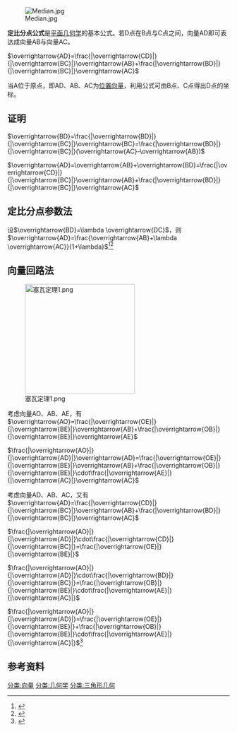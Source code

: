[[File:Median.jpg|right]]

'''定比分点公式'''是[[平面几何学|平面几何学]]的基本公式。若D点在B点与C点之间，向量AD即可表达成向量AB与向量AC。

<math>\overrightarrow{AD}=\frac{|\overrightarrow{CD}|}{|\overrightarrow{BC}|}\overrightarrow{AB}+\frac{|\overrightarrow{BD}|}{|\overrightarrow{BC}|}\overrightarrow{AC}</math>

当A位于原点，即AD、AB、AC为[[位置向量|位置向量]]，利用公式可由B点、C点得出D点的坐标。

==证明==
<math>\overrightarrow{BD}=\frac{|\overrightarrow{BD}|}{|\overrightarrow{BC}|}\overrightarrow{BC}=\frac{|\overrightarrow{BD}|}{|\overrightarrow{BC}|}(\overrightarrow{AC}-\overrightarrow{AB})</math>

<math>\overrightarrow{AD}=\overrightarrow{AB}+\overrightarrow{BD}=\frac{|\overrightarrow{CD}|}{|\overrightarrow{BC}|}\overrightarrow{AB}+\frac{|\overrightarrow{BD}|}{|\overrightarrow{BC}|}\overrightarrow{AC}</math>

==定比分点参数法==
设<math>\overrightarrow{BD}=\lambda \overrightarrow{DC}</math>，则<math>\overrightarrow{AD}=\frac{\overrightarrow{AB}+\lambda \overrightarrow{AC}}{1+\lambda}</math><ref>{{cite journal|author=杜紫隆|year=2011|title=圆锥曲线问题中的“定比分点参数法”|journal=数学空间|issue=7|pages=第22-28页|url=http://www.pep.com.cn/rjwk/gzsxsxkj/2011/sxkj5/sxkj5zlgk/201107/t20110728_1060476.htm|access-date=2014-07-17|archive-date=2014-07-26|archive-url=https://web.archive.org/web/20140726055232/http://www.pep.com.cn/rjwk/gzsxsxkj/2011/sxkj5/sxkj5zlgk/201107/t20110728_1060476.htm|dead-url=no}}</ref><ref>{{cite journal|author=楼可飞|year=2008|title=定比分点向量公式、向量基本定理的理解|journal=中学生数学|issue=11|url=http://www.cnki.com.cn/Article/CJFDTotal-ZXSS200811006.htm|access-date=2014-03-08|archive-date=2014-03-08|archive-url=https://web.archive.org/web/20140308102942/http://www.cnki.com.cn/Article/CJFDTotal-ZXSS200811006.htm|dead-url=no}}</ref>

==向量回路法==
[[File:塞瓦定理1.png|249px]]

考虑向量AO、AB、AE，有<math>\overrightarrow{AO}=\frac{|\overrightarrow{OE}|}{|\overrightarrow{BE}|}\overrightarrow{AB}+\frac{|\overrightarrow{OB}|}{|\overrightarrow{BE}|}\overrightarrow{AE}</math>

<math>\frac{|\overrightarrow{AO}|}{|\overrightarrow{AD}|}\overrightarrow{AD}=\frac{|\overrightarrow{OE}|}{|\overrightarrow{BE}|}\overrightarrow{AB}+\frac{|\overrightarrow{OB}|}{|\overrightarrow{BE}|}\cdot\frac{|\overrightarrow{AE}|}{|\overrightarrow{AC}|}\overrightarrow{AC}</math>

考虑向量AD、AB、AC，又有<math>\overrightarrow{AD}=\frac{|\overrightarrow{CD}|}{|\overrightarrow{BC}|}\overrightarrow{AB}+\frac{|\overrightarrow{BD}|}{|\overrightarrow{BC}|}\overrightarrow{AC}</math>

<math>\frac{|\overrightarrow{AO}|}{|\overrightarrow{AD}|}\cdot\frac{|\overrightarrow{CD}|}{|\overrightarrow{BC}|}=\frac{|\overrightarrow{OE}|}{|\overrightarrow{BE}|}</math>

<math>\frac{|\overrightarrow{AO}|}{|\overrightarrow{AD}|}\cdot\frac{|\overrightarrow{BD}|}{|\overrightarrow{BC}|}=\frac{|\overrightarrow{OB}|}{|\overrightarrow{BE}|}\cdot\frac{|\overrightarrow{AE}|}{|\overrightarrow{AC}|}</math>

<math>\frac{|\overrightarrow{AO}|}{|\overrightarrow{AD}|}=\frac{|\overrightarrow{OE}|}{|\overrightarrow{BE}|}+\frac{|\overrightarrow{OB}|}{|\overrightarrow{BE}|}\cdot\frac{|\overrightarrow{AE}|}{|\overrightarrow{AC}|}</math><ref>{{cite book|author=张景中 彭翕成|title=绕来绕去的向量法|year=2010|url=https://archive.org/details/raolairaoqudexia0007unse|location=科学出版社|isbn=9787030286741}}</ref>

==参考资料==
{{reflist}}

[[分类:向量|分类:向量]]
[[分类:几何学|分类:几何学]]
[[分类:三角形几何|分类:三角形几何]]
